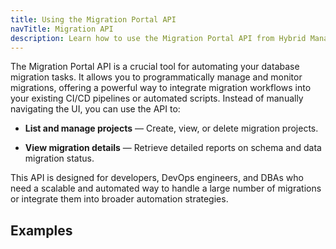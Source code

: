 ```yaml
---
title: Using the Migration Portal API
navTitle: Migration API
description: Learn how to use the Migration Portal API from Hybrid Manager's console.
---
```


The Migration Portal API is a crucial tool for automating your database migration tasks. It allows you to programmatically manage and monitor migrations, offering a powerful way to integrate migration workflows into your existing CI/CD pipelines or automated scripts. Instead of manually navigating the UI, you can use the API to:

- **List and manage projects** &mdash; Create, view, or delete migration projects.

- **View migration details** &mdash; Retrieve detailed reports on schema and data migration status.

This API is designed for developers, DevOps engineers, and DBAs who need a scalable and automated way to handle a large number of migrations or integrate them into broader automation strategies.

## Examples